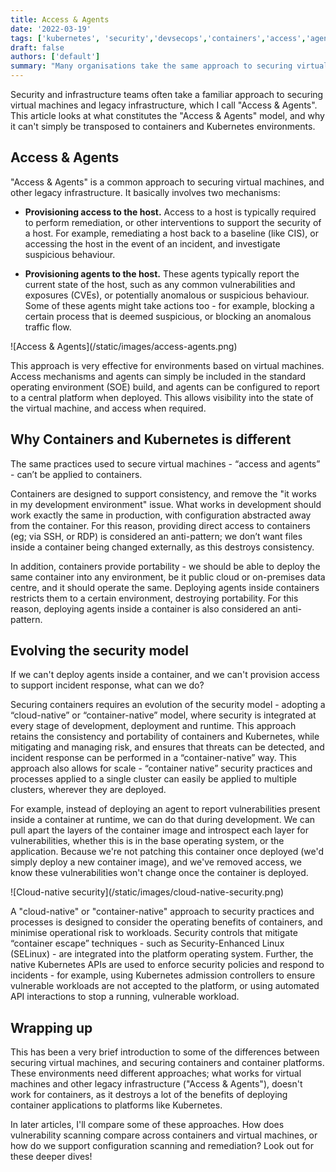 ```yaml
---
title: Access & Agents
date: '2022-03-19'
tags: ['kubernetes', 'security','devsecops','containers','access','agents']
draft: false
authors: ['default']
summary: "Many organisations take the same approach to securing virtual machines, which I call 'Access & Agents'. While effective for virtual machines and other legacy infrastructure, this approach doesn't translate across to containers and Kubernetes, and this article looks at why."
---
```


Security and infrastructure teams often take a familiar approach to securing virtual machines and legacy infrastructure, which I call "Access & Agents". This article looks at what constitutes the "Access & Agents" model, and why it can't simply be transposed to containers and Kubernetes environments.

## Access & Agents

"Access & Agents" is a common approach to securing virtual machines, and other legacy infrastructure. It basically involves two mechanisms:

- **Provisioning access to the host.** Access to a host is typically required to perform remediation, or other interventions to support the security of a host. For example, remediating a host back to a baseline (like CIS), or accessing the host in the event of an incident, and investigate suspicious behaviour.

- **Provisioning agents to the host.** These agents typically report the current state of the host, such as any common vulnerabilities and exposures (CVEs), or potentially anomalous or suspicious behaviour. Some of these agents might take actions too - for example, blocking a certain process that is deemed suspicious, or blocking an anomalous traffic flow.

<Zoom>
![Access & Agents](/static/images/access-agents.png)
</Zoom>

This approach is very effective for environments based on virtual machines. Access mechanisms and agents can simply be included in the standard operating environment (SOE) build, and agents can be configured to report to a central platform when deployed. This allows visibility into the state of the virtual machine, and access when required.

## Why Containers and Kubernetes is different

The same practices used to secure virtual machines - “access and agents” - can’t be applied to containers.

Containers are designed to support consistency, and remove the "it works in my development environment" issue. What works in development should work exactly the same in production, with configuration abstracted away from the container. For this reason, providing direct access to containers (eg; via SSH, or RDP) is considered an anti-pattern; we don’t want files inside a container being changed externally, as this destroys consistency. 

In addition, containers provide portability - we should be able to deploy the same container into any environment, be it public cloud or on-premises data centre, and it should operate the same. Deploying agents inside containers restricts them to a certain environment, destroying portability. For this reason, deploying agents inside a container is also considered an anti-pattern.

## Evolving the security model

If we can't deploy agents inside a container, and we can't provision access to support incident response, what can we do?

Securing containers requires an evolution of the security model - adopting a “cloud-native” or “container-native” model, where security is integrated at every stage of development, deployment and runtime. This approach retains the consistency and portability of containers and Kubernetes, while mitigating and managing risk, and ensures that threats can be detected, and incident response can be performed in a “container-native” way.  This approach also allows for scale - “container native” security practices and processes applied to a single cluster can easily be applied to multiple clusters, wherever they are deployed.

For example, instead of deploying an agent to report vulnerabilities present inside a container at runtime, we can do that during development. We can pull apart the layers of the container image and introspect each layer for vulnerabilities, whether this is in the base operating system, or the application. Because we're not patching this container once deployed (we'd simply deploy a new container image), and we've removed access, we know these vulnerabilities won't change once the container is deployed.

<Zoom>
![Cloud-native security](/static/images/cloud-native-security.png)
</Zoom>

A "cloud-native" or "container-native" approach to security practices and processes is designed to consider the operating benefits of containers, and minimise operational risk to workloads. Security controls that mitigate “container escape” techniques - such as Security-Enhanced Linux (SELinux) - are integrated into the platform operating system. Further, the native Kubernetes APIs are used to enforce security policies and respond to incidents - for example, using Kubernetes admission controllers to ensure vulnerable workloads are not accepted to the platform, or using automated API interactions to stop a running, vulnerable workload.

## Wrapping up

This has been a very brief introduction to some of the differences between securing virtual machines, and securing containers and container platforms. These environments need different approaches; what works for virtual machines and other legacy infrastructure ("Access & Agents"), doesn't work for containers, as it destroys a lot of the benefits of deploying container applications to platforms like Kubernetes.

In later articles, I'll compare some of these approaches. How does vulnerability scanning compare across containers and virtual machines, or how do we support configuration scanning and remediation? Look out for these deeper dives!
